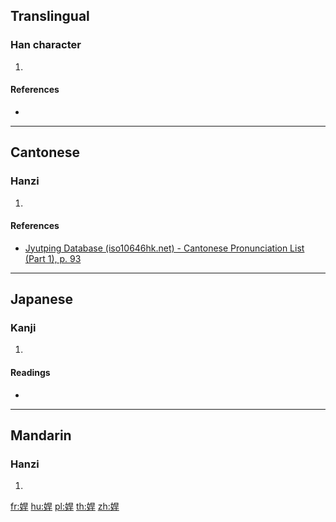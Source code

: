 ==Translingual==

===Han character===
{{Han char|rn=38|rad=女|as=07|sn=10|four=|canj=VAMJ|ids=⿰女旱}}

# {{defn|Han|sort=女07}}

====References====
* {{Han ref|kx=0263.130|dkj=06334|dj=0529.300|hdz=21051.040|uh=5A28|ud=23080}}

----

==Cantonese==

===Hanzi===
{{yue-hanzi|jyut=[[haan6]]|y=haan6}}

# {{defn|lang=yue|sort=女07}}

====References====
* [http://www.iso10646hk.net/jp/document/download.jsp Jyutping Database (iso10646hk.net) - Cantonese Pronunciation List (Part 1), p. 93]

----

==Japanese==

===Kanji===
{{ja-kanji|grade=|rs=女07}}

# {{defn|lang=ja|sort=女07}}

====Readings====
* {{ja-readings|on=[[ばん]] (ban), [[まん]] (man), [[かん]] (kan), [[げん]] (gen)|kun=[[ごうまん]] (gouman)}}

----

==Mandarin==

===Hanzi===
{{cmn-hanzi|pin=[[hàn]] ([[han4]])|wg=han<sup>4</sup>}}

# {{defn|lang=cmn|sort=女07}}

[[fr:娨]]
[[hu:娨]]
[[pl:娨]]
[[th:娨]]
[[zh:娨]]